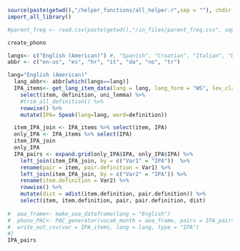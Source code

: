 ```r
source(paste(getwd(),"/helper_functions/all_helper.r",sep = ""), chdir = T)
import_all_library()
```

```r
#parent_freq <- read.csv(paste(getwd(),"/in_files/parent_freq.csv", sep = ""), as.is = T)

create_phono

langs<- c("English (American)") #, "Spanish", "Croatian", "Italian", "Danish", "Norwegian", "Turkish")
abbr <- c("en-us", "es", "hr", "it", "da", "no", "tr")

lang="English (American)"
  lang_abbr<- abbr[which(langs==lang)]
  IPA_items<- get_lang_item_data(lang = lang, lang_form = "WS", lex_class = "nouns") %>% 
    select(item, definition, uni_lemma) %>%
    #trim_all_definition() %>% 
    rowwise() %>%
    mutate(IPA= Speak(lang=lang, word=definition))

  item_IPA_join <- IPA_items %>% select(item, IPA)
  only_IPA <- IPA_items %>% select(IPA)
  item_IPA_join
  only_IPA
  IPA_pairs <- expand.grid(only_IPA$IPA, only_IPA$IPA) %>%
    left_join(item_IPA_join, by = c("Var1" = "IPA"))  %>%
    rename(pair = item, pair.definition = Var1) %>%
    left_join(item_IPA_join, by = c("Var2" = "IPA")) %>%
    rename(item.definition = Var2) %>%
    rowwise() %>%
    mutate(dist = adist(item.definition, pair.definition)) %>%
    select(item, item.definition, pair, pair.definition, dist)
  
#  aoa_frame<- make_aoa_dataframe(lang = "English")
#  phono_PAC<- PAC_generator(vocab_month = aoa_frame, pairs = IPA_pairs %>% rename(link=dist))
#  write_out_csv(var = IPA_items, lang = lang, type = "IPA")
#}
IPA_pairs
```

